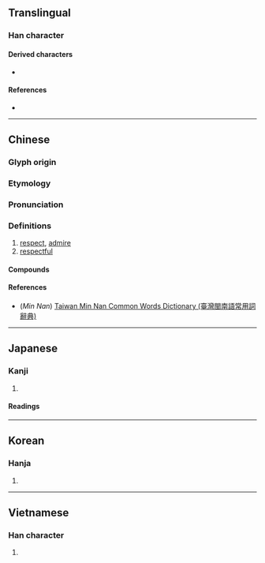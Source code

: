 {{also|钦}}
{{character info/new}}
==Translingual==

===Han character===
{{Han char|rn=76|rad=欠|as=08|sn=12|four=87182|canj=CNO|ids=⿰金欠}}

====Derived characters====
* {{l|mul|[[𠪢]], [[𨼌]], [[嶔]], [[撳]], [[廞]], [[𠾬]], [[𡼲]], [[𢡮]], [[𢵡]], [[𣾠]], [[䃢]], [[𤺰]], [[𨅠]]}}

====References====
* {{Han ref|kx=0568.210|dkj=16104|dj=0957.070|hdz=32143.010|uh=6B3D|ud=27453|bh=B4DC|bd=46300}}

----

==Chinese==
{{zh-forms|s=钦}}

===Glyph origin===
{{Han etym}}

===Etymology===
{{rfe|zh|Is the Cantonese reading irregular?}}

===Pronunciation===
{{zh-pron
|m=qīn
|m-s=
|c=jam1
|ca=Yue-yam1.ogg
|c-t=
|g=
|h=gd=kim1
|j=
|mb=kéng
|md=
|mn=khim
|mn-t=kim1
|w=
|x=
|mc=y
|oc=y
|ma=
|cat=v,a
}}

===Definitions===
{{zh-hanzi}}

# [[respect]], [[admire]]
# [[respectful]]

====Compounds====
{{zh-der|凍欽欽|可欽|宋欽宗|欽天監|所欽|欽命|欽服|欽羨|欽賢好士|欽定|欽差|欽遲|欽佇|欽敬|欽賜|欽差大臣|神欽鬼伏|欽慕|欽仰|欽佩莫名|欽點|欽此|欽案|欽佩|欽承|欽恤|欽犯|欽此欽遵|欽挹|欽工|欽察汗國|立欽欽|筒欽}}

====References====
* (''Min Nan'') [http://twblg.dict.edu.tw/holodict_new/default.jsp Taiwan Min Nan Common Words Dictionary (臺灣閩南語常用詞辭典)]

----

==Japanese==

===Kanji===
{{ja-kanji|grade=|rs=欠08}}

# {{defn|lang=ja|sort=欠08}}

====Readings====
{{ja-readings
|kanon=きん<きん<きむ
|goon=こん<こん<こむ
|kun=つつし-む
}}

----

==Korean==

===Hanja===
{{ko-hanja|hangeul=흠|eumhun=|rv=heum|mr=hŭm|y=hum}}

# {{defn|lang=ko|sort=欠08}}

----

==Vietnamese==

===Han character===
{{vi-hantu|[[khâm]], [[khom]]|rs=欠08}}

# {{defn|lang=vi|sort=欠08}}